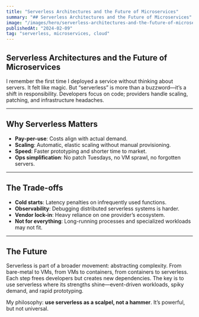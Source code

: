 ```yaml
---
title: "Serverless Architectures and the Future of Microservices"
summary: "## Serverless Architectures and the Future of Microservices"
image: "/images/hero/serverless-architectures-and-the-future-of-microservices.jpg"
publishedAt: "2024-02-09"
tag: "serverless, microservices, cloud"
---
```


## Serverless Architectures and the Future of Microservices

I remember the first time I deployed a service without thinking about servers. It felt like magic. But “serverless” is more than a buzzword—it’s a shift in responsibility. Developers focus on code; providers handle scaling, patching, and infrastructure headaches.

---
## Why Serverless Matters

- **Pay-per-use**: Costs align with actual demand.  
- **Scaling**: Automatic, elastic scaling without manual provisioning.  
- **Speed**: Faster prototyping and shorter time to market.  
- **Ops simplification**: No patch Tuesdays, no VM sprawl, no forgotten servers.  

---
## The Trade-offs

- **Cold starts**: Latency penalties on infrequently used functions.  
- **Observability**: Debugging distributed serverless systems is harder.  
- **Vendor lock-in**: Heavy reliance on one provider’s ecosystem.  
- **Not for everything**: Long-running processes and specialized workloads may not fit.  

---
## The Future

Serverless is part of a broader movement: abstracting complexity. From bare-metal to VMs, from VMs to containers, from containers to serverless. Each step frees developers but creates new dependencies. The key is to use serverless where its strengths shine—event-driven workloads, spiky demand, and rapid prototyping.

My philosophy: **use serverless as a scalpel, not a hammer**. It’s powerful, but not universal.
